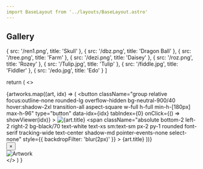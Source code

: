 ```yaml
---
import BaseLayout from '../layouts/BaseLayout.astro'
---
```



<BaseLayout>
  <section class="max-w-6xl mx-auto py-10 px-2 sm:px-6">
    <h1 class="text-5xl mb-6 text-left font-serif tracking-tight italic">Gallery</h1>
    <Gallery />
  </section>
</BaseLayout>

  { src: '/ren1.png', title: 'Skull' },
  { src: '/dbz.png', title: 'Dragon Ball' },
  { src: '/tree.png', title: 'Farm' },
  { src: '/dezi.png', title: 'Daisey' },
  { src: '/roz.png', title: 'Rozey' },
  { src: '/Tulip.jpg', title: 'Tulip' },
  { src: '/fiddle.jpg', title: 'Fiddler' },
  { src: '/edo.jpg', title: 'Edo' }
]

  return (
    <>
      <div className="grid grid-cols-2 xs:grid-cols-3 sm:grid-cols-4 md:grid-cols-5 gap-3 sm:gap-6">
        {artworks.map((art, idx) => (
          <button
            className="group relative focus:outline-none rounded-lg overflow-hidden bg-neutral-900/40 hover:shadow-2xl transition-all aspect-square w-full h-full min-h-[180px] max-h-96"
            type="button"
            data-idx={idx}
            tabIndex={0}
            onClick={() => showViewer(idx)}
          >
            <img
              src={art.src}
              alt={art.title}
              className="object-cover w-full h-full min-h-[180px] max-h-96 aspect-square transition-transform duration-200 group-hover:scale-110 group-active:scale-95"
              loading="lazy"
            />
            <span
              className="absolute bottom-2 left-2 right-2 bg-black/70 text-white text-xs sm:text-sm px-2 py-1 rounded font-serif tracking-wide text-center shadow-md pointer-events-none select-none"
              style={{ backdropFilter: 'blur(2px)' }}
            >
              {art.title}
            </span>
          </button>
        ))}
      </div>
      <div id="photo-viewer" className="fixed inset-0 z-50 bg-black/90 flex items-center justify-center hidden transition-all duration-300">
        <button
          id="close-viewer"
          className="absolute top-4 right-4 text-white text-3xl font-bold bg-black/40 rounded-full w-12 h-12 flex items-center justify-center hover:bg-red-600/80 transition"
          onClick={closeViewer}
        >&times;</button>
        <div className="relative flex flex-col items-center w-full max-w-2xl px-2">
          <div className="w-[90vw] max-w-2xl aspect-square flex items-center justify-center">
            <img
              id="viewer-img"
              src=""
              alt="Artwork"
              className="object-cover w-full h-full rounded-lg shadow-2xl border-4 border-white/10 transition-all duration-300 aspect-square"
            />
          </div>
        </div>
      </div>
      <style>{`
        #photo-viewer img {
          box-shadow: 0 8px 32px rgba(0, 0, 0, 0.5);
        }
        @media (max-width: 640px) {
          #photo-viewer .w-[90vw] {
            max-width: 98vw;
            max-height: 80vw;
          }
          #photo-viewer img {
            max-width: 98vw;
            max-height: 80vw;
          }
        }
      `}</style>
      <script>{`
        const artworks = ${JSON.stringify(artworks)};
        let currentIdx = 0;
        function showViewer(idx) {
          currentIdx = idx;
          const viewer = document.getElementById('photo-viewer');
          const img = document.getElementById('viewer-img');
          img.src = artworks[idx].src;
          img.alt = artworks[idx].title;
          viewer.classList.remove('hidden');
          setTimeout(() => {
            document.getElementById('viewer-img').scrollIntoView({ behavior: 'smooth', block: 'center' });
          }, 50);
        }
        function closeViewer() {
          document.getElementById('photo-viewer').classList.add('hidden');
        }
        if (typeof window !== 'undefined') {
          window.showViewer = showViewer;
          window.onload = () => {
            document.querySelectorAll('button[data-idx]').forEach((btn) => {
              btn.onclick = () => showViewer(Number(btn.getAttribute('data-idx')));
            });
            document.getElementById('close-viewer').onclick = closeViewer;
            document.getElementById('photo-viewer').onclick = (e) => {
              if (e.target.id === 'photo-viewer') closeViewer();
            };
            document.addEventListener('keydown', (e) => {
              if (!document.getElementById('photo-viewer').classList.contains('hidden')) {
                if (e.key === 'Escape') closeViewer();
              }
            });
          };
        }
      `}</script>
    </>
  )
}
